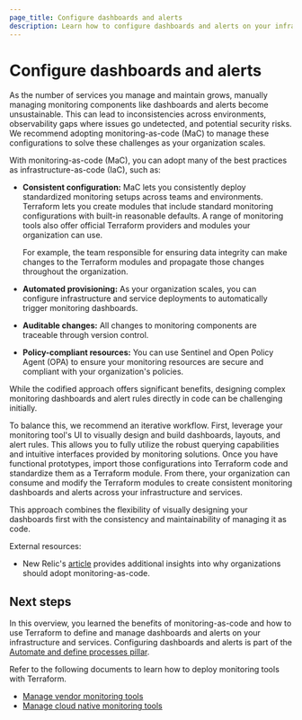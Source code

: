 ```yaml
---
page_title: Configure dashboards and alerts
description: Learn how to configure dashboards and alerts on your infrastructure and services.
---
```


# Configure dashboards and alerts

As the number of services you manage and maintain grows, manually managing monitoring components like dashboards and alerts become unsustainable. This can lead to inconsistencies across environments, observability gaps where issues go undetected, and potential security risks. We recommend adopting monitoring-as-code (MaC) to manage these configurations to solve these challenges as your organization scales.

With monitoring-as-code (MaC), you can adopt many of the best practices as infrastructure-as-code (IaC), such as:

  - **Consistent configuration:** MaC lets you consistently deploy standardized monitoring setups across teams and environments. Terraform lets you create modules that include standard monitoring configurations with built-in reasonable defaults. A range of monitoring tools also offer official Terraform providers and modules your organization can use.
    
    For example, the team responsible for ensuring data integrity can make changes to the Terraform modules and propagate those changes throughout the organization.
  - **Automated provisioning:** As your organization scales, you can configure infrastructure and service deployments to automatically trigger monitoring dashboards.
  - **Auditable changes:** All changes to monitoring components are traceable through version control.
  - **Policy-compliant resources:** You can use Sentinel and Open Policy Agent (OPA) to ensure your monitoring resources are secure and compliant with your organization's policies.

While the codified approach offers significant benefits, designing complex monitoring dashboards and alert rules directly in code can be challenging initially. 

To balance this, we recommend an iterative workflow. First, leverage your monitoring tool's UI to visually design and build dashboards, layouts, and alert rules. This allows you to fully utilize the robust querying capabilities and intuitive interfaces provided by monitoring solutions. Once you have functional prototypes, import those configurations into Terraform code and standardize them as a Terraform module. From there, your organization can consume and modify the Terraform modules to create consistent monitoring dashboards and alerts across your infrastructure and services. 

This approach combines the flexibility of visually designing your dashboards first with the consistency and maintainability of managing it as code.

External resources:
  - New Relic's [article](https://newrelic.com/blog/best-practices/the-importance-of-monitoring-as-code-for-modern-enterprises) provides additional insights into why organizations should adopt monitoring-as-code.

## Next steps

In this overview, you learned the benefits of monitoring-as-code and how to use Terraform to define and manage dashboards and alerts on your infrastructure and services. Configuring dashboards and alerts is part of the [Automate and define processes pillar](/well-architected-framework/automate-and-define-processes).

Refer to the following documents to learn how to deploy monitoring tools with Terraform.

- [Manage vendor monitoring tools](/well-architected-framework/automate-and-define-processes/ops-monitoring/dashboard-alerts/manage-vendor)
- [Manage cloud native monitoring tools](/well-architected-framework/automate-and-define-processes/ops-monitoring/dashboard-alerts/manage-cloud-native)